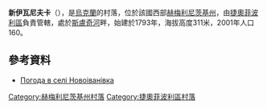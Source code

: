 {{coord|49|41|33|N|26|22|42|E|scale:100000|display=title}}

'''新伊瓦尼夫卡'''（{{lang-uk|Новоіванівка}}），是[[烏克蘭|烏克蘭]]的村落，位於該國西部[[赫梅利尼茨基州|赫梅利尼茨基州]]，由[[捷奧菲波利區|捷奧菲波利區]]負責管轄，處於[[斯盧奇河|斯盧奇河]]畔，始建於1793年，海拔高度311米，2001年人口160。

==參考資料==
* [http://weather.in.ua/ua/hmel'nickaja/17614 Погода в селі Новоіванівка]{{Wayback|url=http://weather.in.ua/ua/hmel%27nickaja/17614 |date=20160305074241 }}

{{DEFAULTSORT:Новоіванівка}}
[[Category:赫梅利尼茨基州村落|Category:赫梅利尼茨基州村落]]
[[Category:捷奧菲波利區村落|Category:捷奧菲波利區村落]]


{{Khmelnytskyi-geo-stub}}